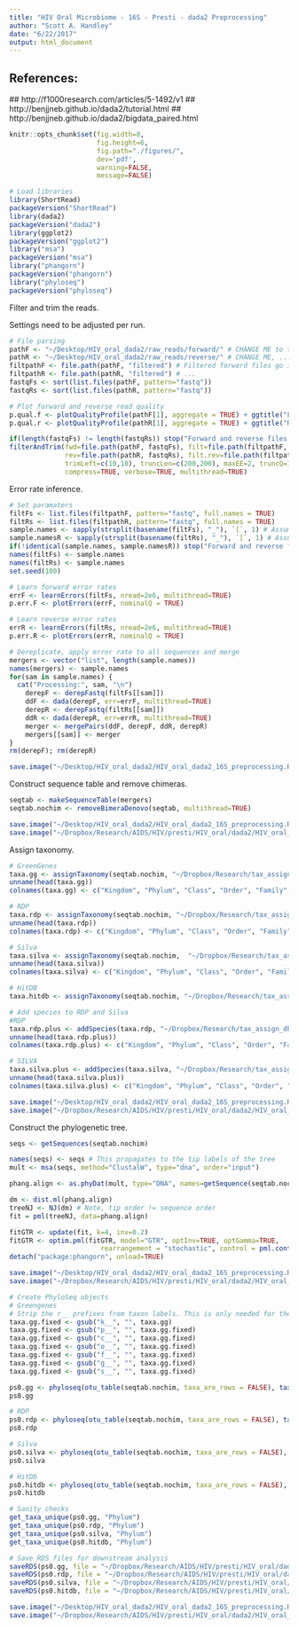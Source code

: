 ```yaml
---
title: "HIV Oral Microbiome - 16S - Presti - dada2 Preprocessing"
author: "Scott A. Handley"
date: "6/22/2017"
output: html_document
---
```


## References:
  ## http://f1000research.com/articles/5-1492/v1
  ## http://benjjneb.github.io/dada2/tutorial.html
  ## http://benjjneb.github.io/dada2/bigdata_paired.html

```r
knitr::opts_chunk$set(fig.width=8,
                      fig.height=6,
                      fig.path="./figures/",
                      dev='pdf',
                      warning=FALSE,
                      message=FALSE)
```

```r
# Load libraries
library(ShortRead)
packageVersion("ShortRead")
library(dada2)
packageVersion("dada2")
library(ggplot2)
packageVersion("ggplot2")
library("msa")
packageVersion("msa")
library("phangorn")
packageVersion("phangorn")
library("phyloseq")
packageVersion("phyloseq")

```
Filter and trim the reads.

Settings need to be adjusted per run.

```r
# File parsing
pathF <- "~/Desktop/HIV_oral_dada2/raw_reads/forward/" # CHANGE ME to the directory containing your demultiplexed forward-read fastq files
pathR <- "~/Desktop/HIV_oral_dada2/raw_reads/reverse/" # CHANGE ME, ...
filtpathF <- file.path(pathF, "filtered") # Filtered forward files go into the pathF/filtered/ subdirectory
filtpathR <- file.path(pathR, "filtered") # ...
fastqFs <- sort(list.files(pathF, pattern="fastq"))
fastqRs <- sort(list.files(pathR, pattern="fastq"))

# Plot forward and reverse read quality
p.qual.f <- plotQualityProfile(pathF[1], aggregate = TRUE) + ggtitle("Fwd")
p.qual.r <- plotQualityProfile(pathR[1], aggregate = TRUE) + ggtitle("Rev")

if(length(fastqFs) != length(fastqRs)) stop("Forward and reverse files do not match.")
filterAndTrim(fwd=file.path(pathF, fastqFs), filt=file.path(filtpathF, fastqFs),
              rev=file.path(pathR, fastqRs), filt.rev=file.path(filtpathR, fastqRs),
              trimLeft=c(10,10), truncLen=c(200,200), maxEE=2, truncQ=11, maxN=0, rm.phix=TRUE,
              compress=TRUE, verbose=TRUE, multithread=TRUE)


```
Error rate inference.

```r
# Set paramaters
filtFs <- list.files(filtpathF, pattern="fastq", full.names = TRUE)
filtRs <- list.files(filtpathR, pattern="fastq", full.names = TRUE)
sample.names <- sapply(strsplit(basename(filtFs), "_"), `[`, 1) # Assumes filename = samplename_XXX.fastq.gz
sample.namesR <- sapply(strsplit(basename(filtRs), "_"), `[`, 1) # Assumes filename = samplename_XXX.fastq.gz
if(!identical(sample.names, sample.namesR)) stop("Forward and reverse files do not match.")
names(filtFs) <- sample.names
names(filtRs) <- sample.names
set.seed(100)

# Learn forward error rates
errF <- learnErrors(filtFs, nread=2e6, multithread=TRUE)
p.err.F <- plotErrors(errF, nominalQ = TRUE)

# Learn reverse error rates
errR <- learnErrors(filtRs, nread=2e6, multithread=TRUE)
p.err.R <- plotErrors(errR, nominalQ = TRUE)

# Dereplicate, apply error rate to all sequences and merge
mergers <- vector("list", length(sample.names))
names(mergers) <- sample.names
for(sam in sample.names) {
  cat("Processing:", sam, "\n")
    derepF <- derepFastq(filtFs[[sam]])
    ddF <- dada(derepF, err=errF, multithread=TRUE)
    derepR <- derepFastq(filtRs[[sam]])
    ddR <- dada(derepR, err=errR, multithread=TRUE)
    merger <- mergePairs(ddF, derepF, ddR, derepR)
    mergers[[sam]] <- merger
}
rm(derepF); rm(derepR)

save.image("~/Desktop/HIV_oral_dada2/HIV_oral_dada2_16S_preprocessing.RData")
```
Construct sequence table and remove chimeras.

```r
seqtab <- makeSequenceTable(mergers)
seqtab.nochim <- removeBimeraDenovo(seqtab, multithread=TRUE)

save.image("~/Desktop/HIV_oral_dada2/HIV_oral_dada2_16S_preprocessing.RData")
save.image("~/Dropbox/Research/AIDS/HIV/presti/HIV_oral/dada2/HIV_oral_dada2_16S_preprocessing.RData")
```
Assign taxonomy.

```r
# GreenGenes
taxa.gg <- assignTaxonomy(seqtab.nochim, "~/Dropbox/Research/tax_assign_dbs/gg_13_8_train_set_97.fa.gz", multithread = TRUE)
unname(head(taxa.gg))
colnames(taxa.gg) <- c("Kingdom", "Phylum", "Class", "Order", "Family", "Genus", "Species")

# RDP
taxa.rdp <- assignTaxonomy(seqtab.nochim, "~/Dropbox/Research/tax_assign_dbs/rdp_train_set_16.fa.gz", multithread = TRUE)
unname(head(taxa.rdp))
colnames(taxa.rdp) <- c("Kingdom", "Phylum", "Class", "Order", "Family", "Genus")

# Silva
taxa.silva <- assignTaxonomy(seqtab.nochim,  "~/Dropbox/Research/tax_assign_dbs/silva_nr_v128_train_set.fa.gz", multithread = TRUE)
unname(head(taxa.silva))
colnames(taxa.silva) <- c("Kingdom", "Phylum", "Class", "Order", "Family", "Genus")

# HitDB
taxa.hitdb <- assignTaxonomy(seqtab.nochim, "~/Dropbox/Research/tax_assign_dbs/hitdb_v1.00.fa.gz", multithread = TRUE)

# Add species to RDP and Silva
#RDP
taxa.rdp.plus <- addSpecies(taxa.rdp, "~/Dropbox/Research/tax_assign_dbs/rdp_species_assignment_16.fa.gz")
unname(head(taxa.rdp.plus))
colnames(taxa.rdp.plus) <- c("Kingdom", "Phylum", "Class", "Order", "Family", "Genus", "Species")

# SILVA
taxa.silva.plus <- addSpecies(taxa.silva, "~/Dropbox/Research/tax_assign_dbs/silva_species_assignment_v128.fa.gz")
unname(head(taxa.silva.plus))
colnames(taxa.silva.plus) <- c("Kingdom", "Phylum", "Class", "Order", "Family", "Genus", "Species")

save.image("~/Desktop/HIV_oral_dada2/HIV_oral_dada2_16S_preprocessing.RData")
save.image("~/Dropbox/Research/AIDS/HIV/presti/HIV_oral/dada2/HIV_oral_dada2_16S_preprocessing.RData")
```
Construct the phylogenetic tree.

```r
seqs <- getSequences(seqtab.nochim)

names(seqs) <- seqs # This propagates to the tip labels of the tree
mult <- msa(seqs, method="ClustalW", type="dna", order="input")

phang.align <- as.phyDat(mult, type="DNA", names=getSequence(seqtab.nochim))

dm <- dist.ml(phang.align)
treeNJ <- NJ(dm) # Note, tip order != sequence order
fit = pml(treeNJ, data=phang.align)

fitGTR <- update(fit, k=4, inv=0.2)
fitGTR <- optim.pml(fitGTR, model="GTR", optInv=TRUE, optGamma=TRUE,
                       rearrangement = "stochastic", control = pml.control(trace = 0))
detach("package:phangorn", unload=TRUE)

save.image("~/Desktop/HIV_oral_dada2/HIV_oral_dada2_16S_preprocessing.RData")
save.image("~/Dropbox/Research/AIDS/HIV/presti/HIV_oral/dada2/HIV_oral_dada2_16S_preprocessing.RData")
```

```r
# Create PhyloSeq objects
# Greengenes
# Strip the r__ prefixes from taxon labels. This is only needed for the GreenGenes taxon annotations
taxa.gg.fixed <- gsub("k__", "", taxa.gg)
taxa.gg.fixed <- gsub("p__", "", taxa.gg.fixed)
taxa.gg.fixed <- gsub("c__", "", taxa.gg.fixed)
taxa.gg.fixed <- gsub("o__", "", taxa.gg.fixed)
taxa.gg.fixed <- gsub("f__", "", taxa.gg.fixed)
taxa.gg.fixed <- gsub("g__", "", taxa.gg.fixed)
taxa.gg.fixed <- gsub("s__", "", taxa.gg.fixed)

ps0.gg <- phyloseq(otu_table(seqtab.nochim, taxa_are_rows = FALSE), tax_table(taxa.gg.fixed), phy_tree(fitGTR$tree))
ps0.gg

# RDP
ps0.rdp <- phyloseq(otu_table(seqtab.nochim, taxa_are_rows = FALSE), tax_table(taxa.rdp.plus), phy_tree(fitGTR$tree))
ps0.rdp

# Silva
ps0.silva <- phyloseq(otu_table(seqtab.nochim, taxa_are_rows = FALSE), tax_table(taxa.silva.plus), phy_tree(fitGTR$tree))
ps0.silva

# HitDb
ps0.hitdb <- phyloseq(otu_table(seqtab.nochim, taxa_are_rows = FALSE), tax_table(taxa.hitdb), phy_tree(fitGTR$tree))
ps0.hitdb

# Sanity checks
get_taxa_unique(ps0.gg, "Phylum")
get_taxa_unique(ps0.rdp, "Phylum")
get_taxa_unique(ps0.silva, "Phylum")
get_taxa_unique(ps0.hitdb, "Phylum")

# Save RDS files for downstream analysis
saveRDS(ps0.gg, file = "~/Dropbox/Research/AIDS/HIV/presti/HIV_oral/dada2/data/ps0.HIV_oral.gg.RDS")
saveRDS(ps0.rdp, file = "~/Dropbox/Research/AIDS/HIV/presti/HIV_oral/dada2/data/ps0.HIV_oral.rdp.RDS")
saveRDS(ps0.silva, file = "~/Dropbox/Research/AIDS/HIV/presti/HIV_oral/dada2/data/ps0.HIV_oral.silva.RDS")
saveRDS(ps0.hitdb, file = "~/Dropbox/Research/AIDS/HIV/presti/HIV_oral/dada2/data/ps0.HIV_oral.hitdb.RDS")

save.image("~/Desktop/HIV_oral_dada2/HIV_oral_dada2_16S_preprocessing.RData")
save.image("~/Dropbox/Research/AIDS/HIV/presti/HIV_oral/dada2/HIV_oral_dada2_16S_preprocessing.RData")

```


